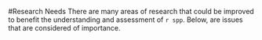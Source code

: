 <!-- ****************************RESEARCH NEEDS**************************** -->
#Research Needs
There are many areas of research that could be improved to benefit the understanding and assessment of `r spp`. Below, are issues that are considered of importance.

\begin{enumerate}

\item In the past many assessments have derived historical catches independently. The states of California and Oregon have completed comprehensive historical catch reconstructions. At the time of this assessment, a comprehensive historical catch reconstruction is not available for Washington. Completion of a Washington catch reconstruction would provide the best possible estimated catch series that accounts for all the catch and better resolves historical catch uncertainty for flatfish as a group. 

\item Due to limited data, new studies on both the maturity and fecundity relationships for `r spp` would be beneficial.

\item The effect of the implementation of the IFQ (catch shares) program that began during 2011 on fleet behavior, including impacts on discards, fishery selectivity, and fishing locations would benefit from further study.

\item Studies on stock structure and movement of `r spp`, particularly with regard to the winter-summer spawning migration of `r spp` and the likely trans-boundary movement of `r spp` between U.S. and Canadian waters seasonally.

\item The extent of spatial variability on productivity processes such as growth, recruitment, and maturity is currently unknown and would benefit from further research.

\end{enumerate}